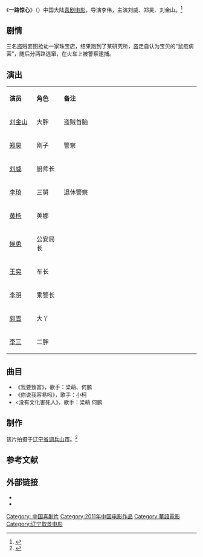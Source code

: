 {{不是|一路惊喜}}
{{Infobox Film
| 片名 = 《一路惊心》
| 电影原名 = ''{{lang|en|Be Scared On The Way}}''
| 图像 = 文件:一路惊心.PNG
| 图像说明 = 海报
| 导演 = [[李伟|李伟]]
| 监制 = 王勤明
| 制片 = 
| 编剧 = 亮子<br />强子
| 剧本 = 
| 原著 = 
| 主演 = 刘威<br />郑昊<br />刘金山
| 主题曲 = 
| 片头曲 = 
| 片尾曲 = 
| 配乐 = 小哲
| 摄影 = 二虎、寇诺、李洪亮
| 剪辑 = 
| 制片商 = [[中华人民共和国国家安全部|中华人民共和国国家安全部]]<br />[[中国电影集团|中国电影集团]]<br />北京雪鸿基文化有限公司
| 发行商 = 北京雪鸿基文化有限公司
| 上映日期 = {{Film date|2011|6|28|中国大陆}}<ref>{{cite news |author= |url=http://ent.enorth.com.cn/system/2011/06/21/006786568.shtml |title=《一路惊心》28日上映 刘金山李琦刘威搞笑组合 |newspaper=北方网 |date=2011-06-21 |language=zh-hans |location= |accessdate=2015-02-07 |archive-date=2016-03-04 |archive-url=https://web.archive.org/web/20160304092503/http://ent.enorth.com.cn/system/2011/06/21/006786568.shtml |dead-url=no }}</ref>
| 片长 = 91分钟
| 产地 = {{CHNML}}
| 语言 = [[現代標準漢語|国语普通话]]
| 预算 = 
| 票房 = 
| 前集 = 
| 续集 = 
| 中国大陆片名 = 
| 港澳片名 = 
| 新马片名 = 
| 台湾片名 = 
}}
《'''一路惊心'''》（{{lang-en|'''Be Scared On The Way'''}}）中国大陆[[喜剧电影|喜剧电影]]，导演李伟，主演刘威、郑昊、刘金山。<ref>{{cite news |author= |url=http://news.163.com/14/1009/16/A84KGKLA00014AED.html |title=《一路惊心》笑点不断 |newspaper=网易 |date=2014-10-09 |language=zh-hans |location= |access-date=2015-02-07 |archive-url=https://web.archive.org/web/20150207095330/http://news.163.com/14/1009/16/A84KGKLA00014AED.html |archive-date=2015-02-07 |dead-url=yes }}</ref>

==剧情==
三名盗贼妄图抢劫一家珠宝店，结果跑到了某研究所，盗走自认为宝贝的“鼠疫病菌”，随后分两路逃窜，在火车上被警察逮捕。

==演出==
{|class="wikitable " width="70%"
|- style="background:cornflowerblue; color:white" align=center
|style="width:10%"|'''演员'''||style="width:10%"|'''角色'''||style="width:50%"|'''备注'''
|-
| [[刘金山|刘金山]]   ||   大胖  ||   盗贼首脑
|-
| [[郑昊|郑昊]]   ||  刚子   ||   警察
|- 
| [[刘威|刘威]]   ||  厨师长   ||   
|- 
| [[李琦|李琦]]   || 三舅    ||   退休警察
|-
| [[黄杨|黄杨]]   || 美娜    ||   
|-
| [[侯勇|侯勇]]   ||  公安局长   ||   
|-
| [[王奕|王奕]]   ||  车长   ||   
|-
| [[李明|李明]]   ||  乘警长   ||   
|-
| [[郭雪|郭雪]]   ||  大丫   ||   
|-
| [[李三|李三]]   || 二胖    ||   
|}

==曲目==
*《我要致富》，歌手：梁萌、何鹏
*《你说我容易吗》，歌手：小柯
*<没有文化害死人》，歌手：梁萌 何鹏

==制作==
该片拍摄于[[辽宁省|辽宁省]][[调兵山市|调兵山市]]。<ref>{{cite news |author= |url=http://ent.sina.com.cn/m/c/2009-03-05/04292402550.shtml |title=李琦《一路惊心》再演厨子 不用演压倒刘威(图) |newspaper=新浪网 |date=2009-03-05 |language=zh-hans |location= |accessdate=2015-02-07 |archive-date=2016-03-04 |archive-url=https://web.archive.org/web/20160304091702/http://ent.sina.com.cn/m/c/2009-03-05/04292402550.shtml |dead-url=no }}</ref>

==参考文献==
{{reflist}}

== 外部链接==
* {{douban}}
* {{Mtime|100506}}


{{DEFAULTSORT: Y一路惊心}}
[[Category:_中国喜剧片|Category: 中国喜剧片]]
[[Category:2011年中国电影作品|Category:2011年中国电影作品]]
[[Category:華語電影|Category:華語電影]]
[[Category:辽宁取景电影|Category:辽宁取景电影]]